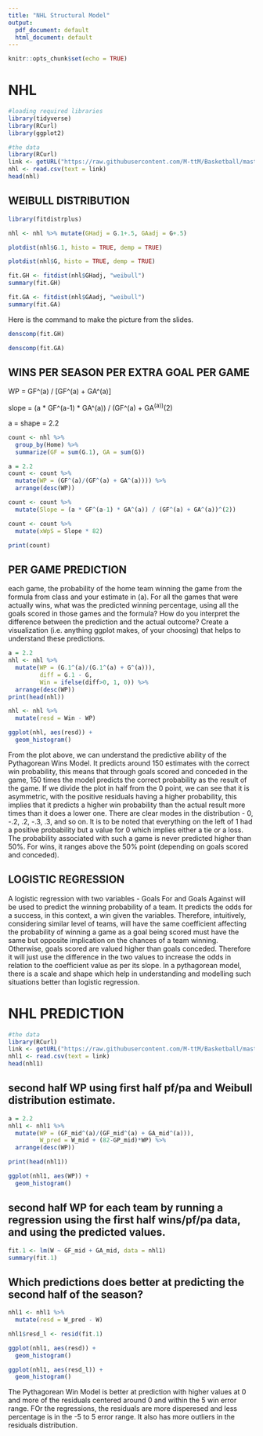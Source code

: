 ```yaml
---
title: "NHL Structural Model"
output:
  pdf_document: default
  html_document: default
---
```


```r
knitr::opts_chunk$set(echo = TRUE)
```

# NHL

```r
#loading required libraries
library(tidyverse)
library(RCurl)
library(ggplot2)
```

```r
#the data
library(RCurl)
link <- getURL("https://raw.githubusercontent.com/M-ttM/Basketball/master/gamedata.csv")
nhl <- read.csv(text = link)
head(nhl)
```

## WEIBULL  DISTRIBUTION

```r
library(fitdistrplus)
```

```r
nhl <- nhl %>% mutate(GHadj = G.1+.5, GAadj = G+.5)
```

```R
plotdist(nhl$G.1, histo = TRUE, demp = TRUE)
```

```r
plotdist(nhl$G, histo = TRUE, demp = TRUE)
```


```r
fit.GH <- fitdist(nhl$GHadj, "weibull")
summary(fit.GH)
```



```r
fit.GA <- fitdist(nhl$GAadj, "weibull")
summary(fit.GA)
```


Here is the command to make the picture from the slides.


```r
denscomp(fit.GH)
```


```r
denscomp(fit.GA)
```

## WINS PER SEASON PER EXTRA GOAL PER GAME

WP = GF^(a) / [GF^(a) + GA^(a)]

slope = (a * GF^(a-1) * GA^(a)) / (GF^(a) + GA^(a))^(2)

a = shape = 2.2

```r
count <- nhl %>%
  group_by(Home) %>%
  summarize(GF = sum(G.1), GA = sum(G))
```

```r
a = 2.2
count <- count %>% 
  mutate(WP = (GF^(a)/(GF^(a) + GA^(a)))) %>% 
  arrange(desc(WP))
```

```r
count <- count %>% 
  mutate(Slope = (a * GF^(a-1) * GA^(a)) / (GF^(a) + GA^(a))^(2))
```

```r
count <- count %>% 
  mutate(xWpS = Slope * 82)

print(count)
```


## PER GAME PREDICTION

each game, the probability of the home team winning the game from the formula from class and your estimate in (a). For all the games that were actually wins, what was the predicted winning percentage, using all the goals scored in those games and the formula? How do you interpret the difference between the prediction and the actual outcome? Create a visualization (i.e. anything ggplot makes, of your choosing) that helps to understand these predictions.



```r
a = 2.2
nhl <- nhl %>% 
  mutate(WP = (G.1^(a)/(G.1^(a) + G^(a))),
         diff = G.1 - G,
         Win = ifelse(diff>0, 1, 0)) %>% 
  arrange(desc(WP))
print(head(nhl))
```


```r
nhl <- nhl %>% 
  mutate(resd = Win - WP)
```


```r
ggplot(nhl, aes(resd)) + 
  geom_histogram()
```

From the plot above, we can understand the predictive ability of the Pythagorean Wins Model. It predicts around 150 estimates with the correct win probability, this means that through goals scored and conceded in the game, 150 times the model predicts the correct probability as the result of the game. If we divide the plot in half from the 0 point, we can see that it is asymmetric, with the positive residuals having a higher probability, this implies that it predicts a higher win probability than the actual result more times than it does a lower one. There are clear modes in the distribution - 0, -.2, .2, -.3, .3, and so on. It is to be noted that everything on the left of 1 had a positive probability but a value for 0 which implies either a tie or a loss. The probability associated with such a game is never predicted higher than 50%. For wins, it ranges above the 50% point (depending on goals scored and conceded).


## LOGISTIC REGRESSION 

A logistic regression with two variables - Goals For and Goals Against will be used to predict the winning probability of a team. It predicts the odds for a success, in this context, a win given the variables. Therefore, intuitively, considering similar level of teams, will have the same coefficient affecting the probability of winning a game as a goal being scored must have the same but opposite implication on the chances of a team winning. Otherwise, goals scored are valued higher than goals conceded. Therefore it will just use the difference in the two values to increase the odds in relation to the coefficient value as per its slope. In a pythagorean model, there is a scale and shape which help in understanding and modelling such situations better than logistic regression. 

# NHL PREDICTION

```r
#the data
library(RCurl)
link <- getURL("https://raw.githubusercontent.com/M-ttM/Basketball/master/allrecords2.csv")
nhl1 <- read.csv(text = link)
head(nhl1)
```

## second half WP using first half pf/pa and Weibull distribution estimate.

```r
a = 2.2
nhl1 <- nhl1 %>% 
  mutate(WP = (GF_mid^(a)/(GF_mid^(a) + GA_mid^(a))),
         W_pred = W_mid + (82-GP_mid)*WP) %>%
  arrange(desc(WP))

print(head(nhl1))
```
```r
ggplot(nhl1, aes(WP)) + 
  geom_histogram()
```

## second half WP for each team by running a regression using the first half wins/pf/pa data, and using the predicted values.

```r
fit.1 <- lm(W ~ GF_mid + GA_mid, data = nhl1)
summary(fit.1)
```

## Which predictions does better at predicting the second half of the season? 

```r
nhl1 <- nhl1 %>% 
  mutate(resd = W_pred - W)
```

```r
nhl1$resd_l <- resid(fit.1)
```

```r
ggplot(nhl1, aes(resd)) + 
  geom_histogram()
```


```r
ggplot(nhl1, aes(resd_l)) + 
  geom_histogram()
```
The Pythagorean Win Model is better at prediction with higher values at 0 and more of the residuals centered around 0 and within the 5 win error range. FOr the regressions, the residuals are more disperesed and less percentage is in the -5 to 5 error range. It also has more outliers in the residuals distribution.


